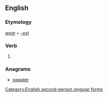 ==English==

===Etymology===
''[[wear]]'' + ''[[-est]]''

===Verb===
{{en-verb form}}

# {{context|archaic}} {{form of|Second-person singular simple present form|wear}}

===Anagrams===
* [[sweater#English|sweater]]

[[Category:English second-person singular forms]]
